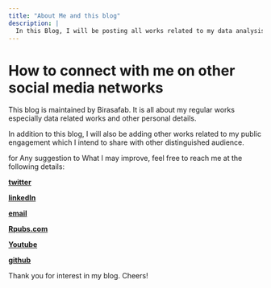 ```yaml
---
title: "About Me and this blog"
description: |
  In this Blog, I will be posting all works related to my data analysis works and learning either using R or other statistical packages. 
---
```


# How to connect with me on other social media networks

This blog is maintained by Birasafab. It is all about my regular works especially data related works and other personal details. 

In addition to this blog, I will also be adding other works related to my public engagement which I intend to share with other distinguished audience. 

for Any suggestion to What I may improve, feel free to reach me at the following details:

**[twitter](https://twitter.com/BIRASAFABRICE)**

**[linkedIn](https://www.linkedin.com/in/birasa-fabrice-566104b6/)**

**[email](https://birasafab@gmail.com)**

__[Rpubs.com](https://rpubs.com/birasafab)__

__[Youtube](https://www.youtube.com/channel/UCkaDk6yajihpk7gOZVATkag)__

__[github](https://github.com/birasafab)__

Thank you for interest in my blog. Cheers!